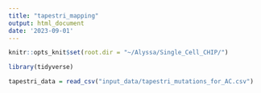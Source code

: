 ```yaml
---
title: "tapestri_mapping"
output: html_document
date: '2023-09-01'
---
```


```r
knitr::opts_knit$set(root.dir = "~/Alyssa/Single_Cell_CHIP/")

library(tidyverse)
```

```r
tapestri_data = read_csv("input_data/tapestri_mutations_for_AC.csv")
```


